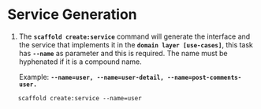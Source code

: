 # Service Generation

1. The **`scaffold create:service`** command will generate the interface and the service that implements it in the **`domain layer [use-cases]`**, this task has **`--name`** as parameter and this is required. The name must be hyphenated if it is a compound name.

   Example: **`--name=user, --name=user-detail, --name=post-comments-user.`**

```shell
   scaffold create:service --name=user
```
